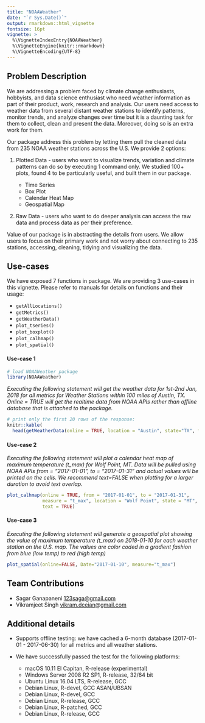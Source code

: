 ---
title: "NOAAWeather"
date: "`r Sys.Date()`"
output: rmarkdown::html_vignette
fontsize: 16pt
vignette: >
  %\VignetteIndexEntry{NOAAWeather}
  %\VignetteEngine{knitr::rmarkdown}
  %\VignetteEncoding{UTF-8}
---

## Problem Description
  
 We are addressing a problem faced by climate change enthusiasts, hobbyists, and data science enthusiast who need weather information as part of their product, work, research and analysis. Our users need access to weather data from several distant weather stations to identify patterns, monitor trends, and analyze changes over time but it is a daunting task for them to collect, clean and present the data. Moreover, doing so is an extra work for them.
  
  Our package address this problem by letting them pull the cleaned data from 235 NOAA weather stations across the U.S. We provide 2 options:
  
  1. Plotted Data - users who want to visualize trends, variation and climate patterns can do so by executing 1 command only. We studied 100+ plots, found 4 to be particularly useful, and built them in our package.
  
      * Time Series
      * Box Plot
      * Calendar Heat Map
      * Geospatial Map
  
  
  2. Raw Data - users who want to do deeper analysis can access the raw data and process data as per their preference. 
  
  Value of our package is in abstracting the details from users. We allow users to focus on their primary work and not worry about connecting to 235 stations, accessing, cleaning, tidying and visualizing the data.
  
## Use-cases
  
  We have exposed 7 functions in package. We are providing 3 use-cases in this vignette. Please refer to manuals for details on functions and their usage:
  
  *	`getAllLocations() `
  * `getMetrics() `
  *	`getWeatherData()` 
  *	`plot_tseries()`
  *	`plot_boxplot()`
  *	`plot_calhmap()`
  *	`plot_spatial()`
  

####  Use-case 1
  
```{r, include = FALSE}
# load NOAAWeather package
library(NOAAWeather)
```
_Executing the following statement will get the weather data for 1st-2nd Jan, 2018 for all metrics for Weather Stations within 100 miles of Austin, TX. Online = TRUE will get the realtime data from NOAA APIs rather than offline database that is attached to the package._

```{r}
# print only the first 20 rows of the response:
knitr::kable(
  head(getWeatherData(online = TRUE, location = "Austin", state="TX", from = "2018-01-01", to = "2018-01-02", range = 100),20))
```

####  Use-case 2

_Executing the following statement will plot a calendar heat map of maximum temperature (t_max) for Wolf Point, MT. Data will be pulled using NOAA APIs from = "2017-01-01", to = "2017-01-31" and actual values will be printed on the cells. We recommend text=FALSE when plotting for a larger duration to avoid text overlap._
```{r,fig.width = 9,fig.height = 8}

plot_calhmap(online = TRUE, from = "2017-01-01", to = "2017-01-31", 
             measure = "t_max", location = "Wolf Point", state = "MT",
             text = TRUE)

```

####  Use-case 3

_Executing the following statement will generate a geospatial plot showing the value of maximum temperature (t_max) on 2018-01-10 for each weather station on the U.S. map. The values are color coded in a gradient fashion from blue (low temp) to red (high temp)_

```{r,fig.width = 9,fig.height = 8}

plot_spatial(online=FALSE, Date="2017-01-10", measure="t_max")

```

## Team Contributions

* Sagar Ganapaneni <123saga@gmail.com>
* Vikramjeet Singh <vikram.dceian@gmail.com>

## Additional details

- Supports offline testing: we have cached a 6-month database (2017-01-01 - 2017-06-30) for all metrics and all weather stations.

- We have successfully passed the test for the following platforms:

    * macOS 10.11 El Capitan, R-release (experimental)
    * Windows Server 2008 R2 SP1, R-release, 32/64 bit
    * Ubuntu Linux 16.04 LTS, R-release, GCC
    * Debian Linux, R-devel, GCC ASAN/UBSAN
    * Debian Linux, R-devel, GCC
    * Debian Linux, R-release, GCC
    * Debian Linux, R-patched, GCC
    * Debian Linux, R-release, GCC